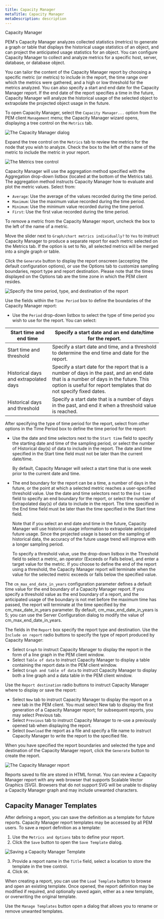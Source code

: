 ```yaml
---
title: Capacity Manager
metaTitle: Capacity Manager
metaDescription: description
---
```


<div class="index">

Capacity Manager

</div>

PEM's Capacity Manager analyzes collected statistics (metrics) to
generate a graph or table that displays the historical usage statistics
of an object, and can project the anticipated usage statistics for an
object. You can configure Capacity Manager to collect and analyze
metrics for a specific host, server, database, or database object.

You can tailor the content of the Capacity Manager report by choosing a
specific metric (or metrics) to include in the report, the time range
over which the metrics were gathered, and a high or low threshold for
the metrics analyzed. You can also specify a start and end date for the
Capacity Manager report. If the end date of the report specifies a time
in the future, Capacity Manager will analyze the historical usage of the
selected object to extrapolate the projected object usage in the future.

To open Capacity Manager, select the `Capacity Manager...` option from
the PEM client `Management` menu; the Capacity Manager wizard opens,
displaying a tree control on the `Metrics` tab.

![*The Capacity Manager dialog*](images/capacity_manager_dialog.png)

Expand the tree control on the `Metrics` tab to review the metrics for
the node that you wish to analyze. Check the box to the left of the name
of the metric to include the metric in your report.

![*The Metrics tree control*](images/capacity_manager_metrics.png)

Capacity Manager will use the aggregation method specified with the
Aggregation drop-down listbox (located at the bottom of the Metrics
tab). The aggregation method instructs Capacity Manager how to evaluate
and plot the metric values. Select from:

  - `Average`: Use the average of the values recorded during the time
    period.
  - `Maximum`: Use the maximum value recorded during the time period.
  - `Minimum`: Use the minimum value recorded during the time period.
  - `First`: Use the first value recorded during the time period.

To remove a metric from the Capacity Manager report, uncheck the box to
the left of the name of a metric.

Move the slider next to `Graph/chart metrics individually?` to `Yes` to
instruct Capacity Manager to produce a separate report for each metric
selected on the Metrics tab. If the option is set to No, all selected
metrics will be merged into a single graph or table.

Click the `Generate` button to display the report onscreen (accepting
the default configuration options), or use the Options tab to customize
sampling boundaries, report type and report destination. Please note
that the times displayed on the Options tab are the time zone in which
the PEM client resides.

![*Specify the time period, type, and destination of the
report*](images/capacity_manager_report.png)

Use the fields within the `Time Period` box to define the boundaries of
the Capacity Manager report:

  - Use the `Period` drop-down listbox to select the type of time period
    you wish to use for the report. You can select:

| Start time and end time               | Specify a start date and an end date/time for the report.                                                                                                                                                     |
| ------------------------------------- | ------------------------------------------------------------------------------------------------------------------------------------------------------------------------------------------------------------- |
| Start time and threshold              | Specify a start date and time, and a threshold to determine the end time and date for the report.                                                                                                             |
| Historical days and extrapolated days | Specify a start date for the report that is a number of days in the past, and an end date that is a number of days in the future. This option is useful for report templates that do not specify fixed dates. |
| Historical days and threshold         | Specify a start date that is a number of days in the past, and end it when a threshold value is reached.                                                                                                      |

After specifying the type of time period for the report, select from
other options in the Time Period box to define the time period for the
report:

  - Use the date and time selectors next to the `Start time` field to
    specify the starting date and time of the sampling period, or select
    the number of Historical day(s) of data to include in the report.
    The date and time specified in the Start time field must not be
    later than the current date/time.
    
    By default, Capacity Manager will select a start time that is one
    week prior to the current date and time.

  - The end boundary for the report can be a time, a number of days in
    the future, or the point at which a selected metric reaches a
    user-specified threshold value. Use the date and time selectors next
    to the `End time` field to specify an end boundary for the report,
    or select the number of Extrapolated day(s) of data to include in
    the report. The time specified in the End time field must be later
    than the time specified in the Start time field.
    
    Note that if you select an end date and time in the future, Capacity
    Manager will use historical usage information to extrapolate
    anticipated future usage. Since the projected usage is based on the
    sampling of historical data, the accuracy of the future usage trend
    will improve with a longer sampling period.
    
    To specify a threshold value, use the drop-down listbox in the
    Threshold field to select a metric, an operator (Exceeds or Falls
    below), and enter a target value for the metric. If you choose to
    define the end of the report using a threshold, the Capacity Manager
    report will terminate when the value for the selected metric exceeds
    or falls below the specified value.

The `cm_max_end_date_in_years` configuration parameter defines a default
time value for the end boundary of a Capacity Manager report. If you
specify a threshold value as the end boundary of a report, and the
anticipated usage of the boundary is not met before the maximum time has
passed, the report will terminate at the time specified by the
cm_max_date_in_years parameter. By default,
cm_max_end_date_in_years is 5; you can use the Server Configuration
dialog to modify the value of cm_max_end_date_in_years.

The fields in the `Report` box specify the report type and destination.
Use the `Include on report` radio buttons to specify the type of report
produced by Capacity Manager:

  - Select `Graph` to instruct Capacity Manager to display the report in
    the form of a line graph in the PEM client window.
  - Select `Table of data` to instruct Capacity Manager to display a
    table containing the report data in the PEM client window.
  - Select `Graph and table of data` to instruct Capacity Manager to
    display both a line graph and a data table in the PEM client window.

Use the `Report destination` radio buttons to instruct Capacity Manager
where to display or save the report:

  - Select `New` tab to instruct Capacity Manager to display the report
    on a new tab in the PEM client. You must select New tab to display
    the first generation of a Capacity Manager report; for subsequent
    reports, you may select Previous tab.
  - Select `Previous` tab to instruct Capacity Manager to re-use a
    previously opened tab when displaying the report.
  - Select `Download` the report as a file and specify a file name to
    instruct Capacity Manager to write the report to the specified file.

When you have specified the report boundaries and selected the type and
destination of the Capacity Manager report, click the `Generate` button
to create the report.

![*The Capacity Manager report*](images/capacity_manager_report.png)

Reports saved to file are stored in HTML format. You can review a
Capacity Manager report with any web browser that supports Scalable
Vector Graphics (SVG). Browsers that do not support SVG will be unable
to display a Capacity Manager graph and may include unwanted characters.

## Capacity Manager Templates

After defining a report, you can save the definition as a template for
future reports. Capacity Manager report templates may be accessed by all
PEM users. To save a report definition as a template:

1.  Use the `Metrics and Options` tabs to define your report.
2.  Click the `Save` button to open the `Save Template` dialog.

![*Saving a Capacity Manager
Template*](images/save_capacity_manager_template.png)

3.  Provide a report name in the `Title` field, select a location to
    store the template in the tree control.
4.  Click `OK`.

When creating a report, you can use the `Load Template` button to browse
and open an existing template. Once opened, the report definition may be
modified if required, and optionally saved again, either as a new
template, or overwriting the original template.

Use the `Manage Templates` button open a dialog that allows you to
rename or remove unwanted templates.
